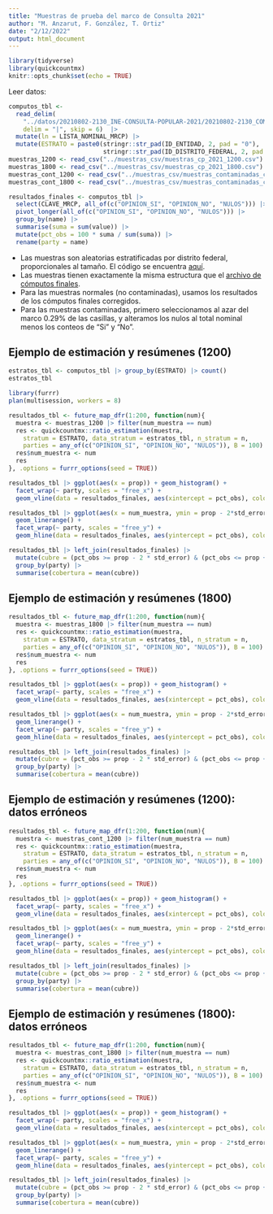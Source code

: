 ```yaml
---
title: "Muestras de prueba del marco de Consulta 2021"
author: "M. Anzarut, F. González, T. Ortiz"
date: "2/12/2022"
output: html_document
---
```


```r
library(tidyverse)
library(quickcountmx)
knitr::opts_chunk$set(echo = TRUE)
```

Leer datos:

```r
computos_tbl <-
  read_delim(
    "../datos/20210802-2130_INE-CONSULTA-POPULAR-2021/20210802-2130_COMPUTOS-INE-CP2021.csv",
    delim = "|", skip = 6)  |>
  mutate(ln = LISTA_NOMINAL_MRCP) |>
  mutate(ESTRATO = paste0(stringr::str_pad(ID_ENTIDAD, 2, pad = "0"),
                          stringr::str_pad(ID_DISTRITO_FEDERAL, 2, pad = "0")))
muestras_1200 <- read_csv("../muestras_csv/muestras_cp_2021_1200.csv")
muestras_1800 <- read_csv("../muestras_csv/muestras_cp_2021_1800.csv")
muestras_cont_1200 <- read_csv("../muestras_csv/muestras_contaminadas_cp_2021_1200.csv")
muestras_cont_1800 <- read_csv("../muestras_csv/muestras_contaminadas_cp_2021_1800.csv")
```

```r
resultados_finales <- computos_tbl |> 
  select(CLAVE_MRCP, all_of(c("OPINION_SI", "OPINION_NO", "NULOS"))) |> 
  pivot_longer(all_of(c("OPINION_SI", "OPINION_NO", "NULOS"))) |> 
  group_by(name) |> 
  summarise(suma = sum(value)) |> 
  mutate(pct_obs = 100 * suma / sum(suma)) |> 
  rename(party = name)
```



- Las muestras son aleatorias estratificadas por distrito federal,
proporcionales al tamaño. El código se encuentra
[aquí](https://github.com/cotecora-team-2/muestras-prueba-cp-2021).
- Las muestras tienen exactamente la misma estructura que el [archivo de cómputos finales](https://computos.cp2021.ine.mx/votos-distrito/mapa).
- Para las muestras normales (no contaminadas), usamos los resultados de los cómputos
finales corregidos.
- Para las muestras contaminadas, primero seleccionamos al azar del marco 0.29% de las
casillas, y alteramos los nulos al total nominal menos los conteos de "Si" y "No". 



## Ejemplo de estimación y resúmenes (1200)

```r
estratos_tbl <- computos_tbl |> group_by(ESTRATO) |> count()
estratos_tbl
```

```r
library(furrr)
plan(multisession, workers = 8)
```


```r
resultados_tbl <- future_map_dfr(1:200, function(num){
  muestra <- muestras_1200 |> filter(num_muestra == num)
  res <- quickcountmx::ratio_estimation(muestra,
    stratum = ESTRATO, data_stratum = estratos_tbl, n_stratum = n, 
    parties = any_of(c("OPINION_SI", "OPINION_NO", "NULOS")), B = 100)
  res$num_muestra <- num
  res
}, .options = furrr_options(seed = TRUE))
```

```r
resultados_tbl |> ggplot(aes(x = prop)) + geom_histogram() +
  facet_wrap(~ party, scales = "free_x") +
  geom_vline(data = resultados_finales, aes(xintercept = pct_obs), colour = "red")
```

```r
resultados_tbl |> ggplot(aes(x = num_muestra, ymin = prop - 2*std_error, ymax = prop + 2*std_error)) +
  geom_linerange() +
  facet_wrap(~ party, scales = "free_y") + 
  geom_hline(data = resultados_finales, aes(yintercept = pct_obs), colour = "red")

```
```r
resultados_tbl |> left_join(resultados_finales) |> 
  mutate(cubre = (pct_obs >= prop - 2 * std_error) & (pct_obs <= prop + 2 * std_error)) |> 
  group_by(party) |> 
  summarise(cobertura = mean(cubre))
```

## Ejemplo de estimación y resúmenes (1800)


```r
resultados_tbl <- future_map_dfr(1:200, function(num){
  muestra <- muestras_1800 |> filter(num_muestra == num)
  res <- quickcountmx::ratio_estimation(muestra,
    stratum = ESTRATO, data_stratum = estratos_tbl, n_stratum = n, 
    parties = any_of(c("OPINION_SI", "OPINION_NO", "NULOS")), B = 100)
  res$num_muestra <- num
  res
}, .options = furrr_options(seed = TRUE))
```

```r
resultados_tbl |> ggplot(aes(x = prop)) + geom_histogram() +
  facet_wrap(~ party, scales = "free_x") +
  geom_vline(data = resultados_finales, aes(xintercept = pct_obs), colour = "red")
```

```r
resultados_tbl |> ggplot(aes(x = num_muestra, ymin = prop - 2*std_error, ymax = prop + 2*std_error)) +
  geom_linerange() +
  facet_wrap(~ party, scales = "free_y") + 
  geom_hline(data = resultados_finales, aes(yintercept = pct_obs), colour = "red")

```
```r
resultados_tbl |> left_join(resultados_finales) |> 
  mutate(cubre = (pct_obs >= prop - 2 * std_error) & (pct_obs <= prop + 2 * std_error)) |> 
  group_by(party) |> 
  summarise(cobertura = mean(cubre))
```

## Ejemplo de estimación y resúmenes (1200): datos erróneos

```r
resultados_tbl <- future_map_dfr(1:200, function(num){
  muestra <- muestras_cont_1200 |> filter(num_muestra == num)
  res <- quickcountmx::ratio_estimation(muestra,
    stratum = ESTRATO, data_stratum = estratos_tbl, n_stratum = n, 
    parties = any_of(c("OPINION_SI", "OPINION_NO", "NULOS")), B = 100)
  res$num_muestra <- num
  res
}, .options = furrr_options(seed = TRUE))
```

```r
resultados_tbl |> ggplot(aes(x = prop)) + geom_histogram() +
  facet_wrap(~ party, scales = "free_x") +
  geom_vline(data = resultados_finales, aes(xintercept = pct_obs), colour = "red")
```

```r
resultados_tbl |> ggplot(aes(x = num_muestra, ymin = prop - 2*std_error, ymax = prop + 2*std_error)) +
  geom_linerange() +
  facet_wrap(~ party, scales = "free_y") + 
  geom_hline(data = resultados_finales, aes(yintercept = pct_obs), colour = "red")

```
```r
resultados_tbl |> left_join(resultados_finales) |> 
  mutate(cubre = (pct_obs >= prop - 2 * std_error) & (pct_obs <= prop + 2 * std_error)) |> 
  group_by(party) |> 
  summarise(cobertura = mean(cubre))
```

## Ejemplo de estimación y resúmenes (1800): datos erróneos

```r
resultados_tbl <- future_map_dfr(1:200, function(num){
  muestra <- muestras_cont_1800 |> filter(num_muestra == num)
  res <- quickcountmx::ratio_estimation(muestra,
    stratum = ESTRATO, data_stratum = estratos_tbl, n_stratum = n, 
    parties = any_of(c("OPINION_SI", "OPINION_NO", "NULOS")), B = 100)
  res$num_muestra <- num
  res
}, .options = furrr_options(seed = TRUE))
```

```r
resultados_tbl |> ggplot(aes(x = prop)) + geom_histogram() +
  facet_wrap(~ party, scales = "free_x") +
  geom_vline(data = resultados_finales, aes(xintercept = pct_obs), colour = "red")
```

```r
resultados_tbl |> ggplot(aes(x = num_muestra, ymin = prop - 2*std_error, ymax = prop + 2*std_error)) +
  geom_linerange() +
  facet_wrap(~ party, scales = "free_y") + 
  geom_hline(data = resultados_finales, aes(yintercept = pct_obs), colour = "red")

```
```r
resultados_tbl |> left_join(resultados_finales) |> 
  mutate(cubre = (pct_obs >= prop - 2 * std_error) & (pct_obs <= prop + 2 * std_error)) |> 
  group_by(party) |> 
  summarise(cobertura = mean(cubre))
```


